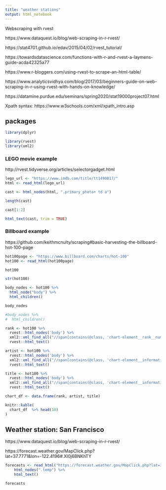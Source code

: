 ```yaml
---
title: "weather stations"
output: html_notebook
---
```


Webscraping with rvest

https://www.dataquest.io/blog/web-scraping-in-r-rvest/


https://stat4701.github.io/edav/2015/04/02/rvest_tutorial/

https://towardsdatascience.com/functions-with-r-and-rvest-a-laymens-guide-acda42325a77

https://www.r-bloggers.com/using-rvest-to-scrape-an-html-table/

https://www.analyticsvidhya.com/blog/2017/03/beginners-guide-on-web-scraping-in-r-using-rvest-with-hands-on-knowledge/

https://datamine.purdue.edu/seminars/spring2020/stat19000project07.html



Xpath syntax: https://www.w3schools.com/xml/xpath_intro.asp



## packages

```r

library(dplyr)

library(rvest)
library(xml2)

```

### LEGO movie example

http://rvest.tidyverse.org/articles/selectorgadget.html

```r
lego_url <- "https://www.imdb.com/title/tt1490017/"
html <- read_html(lego_url)

cast <- html_nodes(html, ".primary_photo+ td a")

length(cast)

cast[1:2]

```

```r

html_text(cast, trim = TRUE)

```





### Billboard example

https://github.com/keithmcnulty/scraping#basic-harvesting-the-billboard-hot-100-page


```r

hot100page <- "https://www.billboard.com/charts/hot-100"
hot100 <- read_html(hot100page)

hot100

str(hot100)

body_nodes <- hot100 %>% 
  html_node("body") %>% 
  html_children()

body_nodes

#body_nodes %>% 
#  html_children()

```


```r
rank <- hot100 %>% 
  rvest::html_nodes('body') %>% 
  xml2::xml_find_all("//span[contains(@class, 'chart-element__rank__number')]") %>% 
  rvest::html_text()

artist <- hot100 %>% 
  rvest::html_nodes('body') %>% 
  xml2::xml_find_all("//span[contains(@class, 'chart-element__information__artist')]") %>% 
  rvest::html_text()

title <- hot100 %>% 
  rvest::html_nodes('body') %>% 
  xml2::xml_find_all("//span[contains(@class, 'chart-element__information__song')]") %>% 
  rvest::html_text()

chart_df <- data.frame(rank, artist, title)

knitr::kable(
  chart_df  %>% head(10)
)

```


## Weather station: San Francisco

https://www.dataquest.io/blog/web-scraping-in-r-rvest/

https://forecast.weather.gov/MapClick.php?lat=37.7771&lon=-122.4196#.Xl0j6BNKhTY

```r

forecasts <- read_html("https://forecast.weather.gov/MapClick.php?lat=37.7771&lon=-122.4196#.Xl0j6BNKhTY") %>%
    html_nodes(".temp") %>%
    html_text()

forecasts

```



